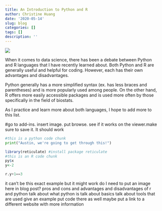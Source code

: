 ```yaml
---
title: An Introduction to Python and R
author: Christine Huang
date: '2020-05-14'
slug: blog
categories: []
tags: []
description: ''
---
```

![](/blog/2020-05-13-blog_files/pic.jpg)

When it comes to data science, there has been a debate between Python and R languages that I have recently learned about. Both Python and R are generally useful and helpful for coding. However, each has their own advantages and disadvantages. 

Python generally has a more simplified syntax (ex. has less braces and parentheses) and is more popularly used among people. On the other hand, R offers more easily accessible packages and is used more often by those specifically in the field of biostats. 

As I practice and learn more about both languages, I hope to add more to this list.




#go to add-ins. insert image. put browse. see if it works on the viewer.make sure to save it. It should work

```python
#this is a python code chunk
print("Austin, we're going to get through this!")
```

```R
library(reticulate) #install package reticulate
#this is an R code chunk 
py$x
y<-2
```

```python
r.y+1==3
```

it can't be this exact example but it might work
do I need to put an image here in blog post?
pros and cons and advantages and disadvantages of r and python
talk about what python is 
talk about basics
talk about tools that are used 
give an example
put code there as well 
maybe put a link to a different website with more information